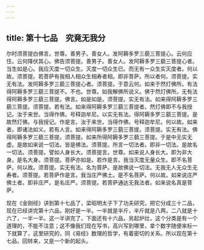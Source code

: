 ```yaml
---
---
---
```

title: 第十七品　究竟无我分
---




尔时须菩提白佛言。世尊。善男子。善女人。发阿耨多罗三藐三菩提心。云何应住。云何降伏其心。佛告须菩提。善男子。善女人。发阿耨多罗三藐三菩提心者。当生如是心。我应灭度一切众生。灭度一切众生已。而无有一众生实灭度者。何以故。须菩提。若菩萨有我相人相众生相寿者相。即非菩萨。所以者何。须菩提。实无有法。发阿耨多罗三藐三菩提心者。须菩提。于意云何。如来于然灯佛所。有法得阿耨多罗三藐三菩提不。不也。世尊。如我解佛所说义。佛于然灯佛所。无有法得阿耨多罗三藐三菩提。佛言。如是如是。须菩提。实无有法。如来得阿耨多罗三藐三菩提。须菩提。若有法。如来得阿耨多罗三藐三菩提者。然灯佛即不与我授记。汝于来世。当得作佛。号释迦牟尼。以实无有法。得阿耨多罗三藐三菩提。是故然灯佛。与我授记。作是言。汝于来世。当得作佛。号释迦牟尼。何以故。如来者。即诸法如义。若有人言。如来得阿耨多罗三藐三菩提。须菩提。实无有法。佛得阿耨多罗三藐三菩提。须菩提。如来所得阿耨多罗三藐三菩提。于是中无实无虚。是故如来说一切法。皆是佛法。须菩提。所言一切法者。即非一切法。是故名一切法。须菩提。譬如人身长大。须菩提言。世尊。如来说人身长大。即为非大身。是名大身。须菩提。菩萨亦如是。若作是言。我当灭度无量众生。即不名菩萨。何以故。须菩提。实无有法。名为菩萨。是故佛说一切法。无我无人无众生无寿者。须菩提。若菩萨作是言。我当庄严佛土。是不名菩萨。何以故。如来说庄严佛土者。即非庄严。是名庄严。须菩提。若菩萨通达无我法者。如来说名真是菩萨。

现在《金刚经》讲到第十七品了，梁昭明太子下了功夫研究，把它分成三十二品，现在已经讲完第十六品，刚好是一半。一半就是半斤，半斤就是八两，二八就是十六了，一半一半。这一半讲完了，下面还有十六品，另起炉灶，这个分类是有一个道理的，不能不注意；这不像我们现在写书，高兴写到哪里，拿个数字随便来标一下就算了，这里研究的，同《易经》数理的哲学，有着密切的关系。所以现在第十七品，回转来，又是一个新的起头。